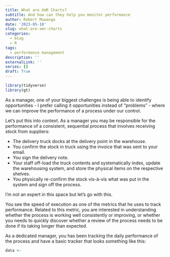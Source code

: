 ```yaml
---
title: What are XmR Charts?
subtitle: And how can they help you monitor performance
author: Robert Muwanga
date: '2023-05-18'
slug: what-are-xmr-charts
categories:
  - blog
  - R
tags:
  - performance management
description: ''
externalLink: ''
series: []
draft: True
---
```


```r
library(tidyverse)
library(gt)
```
As a manager, one of your biggest challenges is being able to identify opportunities - I prefer calling it opportunities instead of "problems" - where we can improve the performance of a process under our control. 

Let's put this into context. As a manager you may be responsible for the performance of a consistent, sequential process that involves receiving stock from suppliers: 

+ The delivery truck docks at the delivery point in the warehouse.
+ You confirm the stock in truck using the invoice that was sent to your email.
+ You sign the delivery note.
+ Your staff off-load the truck contents and systematically index, update the warehousing system, and store the physical items on the respective shelves.
+ You physically re-confirm the stock vis-à-vis what was put in the system and sign off the process.

I’m not an expert in this space but let’s go with this.

You see the speed of execution as one of the metrics that he uses to track performance. Related to this metric, you are interested in understanding whether the process is working well consistently or improving, or whether you needs to quickly discover whether a review of the process needs to be done if its taking longer than expected.

As a dedicated manager, you has been tracking the daily performance of the process and have a basic tracker that looks something like this:

```r
data <- 
```
